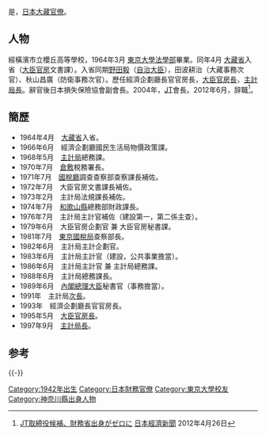 {{nihongo|'''涌井洋治'''|涌井 洋治|romaji=Wakui Yōji|extra={{bd|1942年|2月5日||}}}}是，[[日本|日本]][[大藏省|大藏]][[官僚|官僚]]。

== 人物 ==
經橫濱市立櫻丘高等學校，1964年3月 [[東京大學大學院法學政治學研究科·法學部|東京大學法學部]]畢業。同年4月 [[大藏省|大藏省]]入省（[[財務省大臣官房|大臣官房]]文書課）。入省同期[[野田毅_(政治家)|野田毅]]（[[自治大臣|自治大臣]]），田波耕治（大藏事務次官）、秋山昌廣（防衛事務次官）。歷任經濟企劃廳長官官房長，[[財務省大臣官房#官房長|大臣官房長]]，[[財務省主計局#主計局長|主計局長]]。辭官後日本損失保險協會副會長。2004年，[[日本煙草產業|JT]]會長。2012年6月，辞職<ref>[https://www.nikkei.com/article/DGXNASGD26073_W2A420C1DT1000 JT取締役候補、財務省出身がゼロに] [[日本經濟新聞|日本經濟新聞]] 2012年4月26日</ref>。

== 簡歷 ==
*1964年4月　[[大藏省|大藏省]]入省。
*1966年6月　經濟企劃廳國民生活局物價政策課。
*1968年5月　[[財務省主計局|主計局]]總務課。
*1970年7月　[[倉敷市|倉敷]]稅務署長。
*1971年7月　[[國稅廳|國稅廳]]調查查察部查察課長補佐。
*1972年7月　大臣官房文書課長補佐。
*1973年2月　主計局法規課長補佐。
*1974年7月　[[和歌山县|和歌山縣]]總務部財政課長。
*1976年7月　主計局主計官補佐（建設第一，第二係主查）。
*1979年6月　大臣官房企劃官 兼 大臣官房秘書課。
*1981年7月　[[東京國稅局|東京國稅局]]查察部長。
*1982年6月　主計局主計企劃官。
*1983年6月　主計局主計官（建設，公共事業擔當）。
*1986年6月　主計局主計官 兼 主計局總務課。
*1988年6月　主計局總務課長。
*1989年6月　[[日本內閣總理大臣|內閣總理大臣]]秘書官（事務擔當）。
*1991年　主計局[[次长|次長]]。
*1993年　經濟企劃廳長官官房長。
*1995年5月　[[財務省大臣官房#官房長|大臣官房長]]。
*1997年9月　[[財務省主計局#主計局長|主計局長]]。

== 参考 ==
{{refs}}
{{start box}}
{{s-gov}}
{{succession box
| title = {{Flagicon|JPN}} [[財務省主計局#主計局長|主計局長]]
| before = 小村武
| years = 1997年—1999年
| after = 武藤敏郎
}}
{{succession box
| title = {{Flagicon|JPN}} [[財務省大臣官房#官房長|大臣官房長]]
| before = 小村武
| years = 1995年—1997年
| after = 武藤敏郎
}}
{{end box}}
{{-}}
{{normdaten}}
{{DEFAULTSORT:Wakui Yōji}}
[[Category:1942年出生|Category:1942年出生]]
[[Category:日本財務官僚|Category:日本財務官僚]]
[[Category:東京大學校友|Category:東京大學校友]]
[[Category:神奈川縣出身人物|Category:神奈川縣出身人物]]